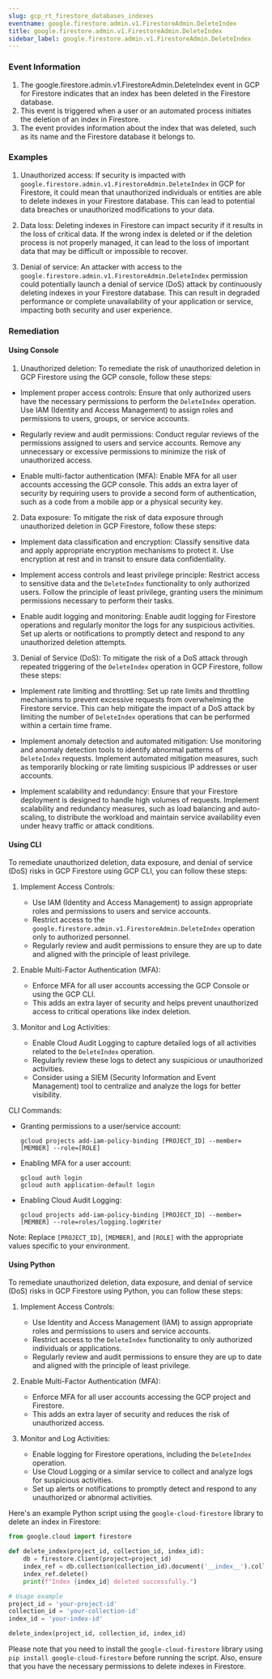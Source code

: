 ```yaml
--- 
slug: gcp_rt_firestore_databases_indexes
eventname: google.firestore.admin.v1.FirestoreAdmin.DeleteIndex
title: google.firestore.admin.v1.FirestoreAdmin.DeleteIndex
sidebar_label: google.firestore.admin.v1.FirestoreAdmin.DeleteIndex
---
```

                       
### Event Information

1. The google.firestore.admin.v1.FirestoreAdmin.DeleteIndex event in GCP for Firestore indicates that an index has been deleted in the Firestore database.
2. This event is triggered when a user or an automated process initiates the deletion of an index in Firestore.
3. The event provides information about the index that was deleted, such as its name and the Firestore database it belongs to.


### Examples

1. Unauthorized access: If security is impacted with `google.firestore.admin.v1.FirestoreAdmin.DeleteIndex` in GCP for Firestore, it could mean that unauthorized individuals or entities are able to delete indexes in your Firestore database. This can lead to potential data breaches or unauthorized modifications to your data.

2. Data loss: Deleting indexes in Firestore can impact security if it results in the loss of critical data. If the wrong index is deleted or if the deletion process is not properly managed, it can lead to the loss of important data that may be difficult or impossible to recover.

3. Denial of service: An attacker with access to the `google.firestore.admin.v1.FirestoreAdmin.DeleteIndex` permission could potentially launch a denial of service (DoS) attack by continuously deleting indexes in your Firestore database. This can result in degraded performance or complete unavailability of your application or service, impacting both security and user experience.

### Remediation

#### Using Console

1. Unauthorized deletion: To remediate the risk of unauthorized deletion in GCP Firestore using the GCP console, follow these steps:

- Implement proper access controls: Ensure that only authorized users have the necessary permissions to perform the `DeleteIndex` operation. Use IAM (Identity and Access Management) to assign roles and permissions to users, groups, or service accounts.

- Regularly review and audit permissions: Conduct regular reviews of the permissions assigned to users and service accounts. Remove any unnecessary or excessive permissions to minimize the risk of unauthorized access.

- Enable multi-factor authentication (MFA): Enable MFA for all user accounts accessing the GCP console. This adds an extra layer of security by requiring users to provide a second form of authentication, such as a code from a mobile app or a physical security key.

2. Data exposure: To mitigate the risk of data exposure through unauthorized deletion in GCP Firestore, follow these steps:

- Implement data classification and encryption: Classify sensitive data and apply appropriate encryption mechanisms to protect it. Use encryption at rest and in transit to ensure data confidentiality.

- Implement access controls and least privilege principle: Restrict access to sensitive data and the `DeleteIndex` functionality to only authorized users. Follow the principle of least privilege, granting users the minimum permissions necessary to perform their tasks.

- Enable audit logging and monitoring: Enable audit logging for Firestore operations and regularly monitor the logs for any suspicious activities. Set up alerts or notifications to promptly detect and respond to any unauthorized deletion attempts.

3. Denial of Service (DoS): To mitigate the risk of a DoS attack through repeated triggering of the `DeleteIndex` operation in GCP Firestore, follow these steps:

- Implement rate limiting and throttling: Set up rate limits and throttling mechanisms to prevent excessive requests from overwhelming the Firestore service. This can help mitigate the impact of a DoS attack by limiting the number of `DeleteIndex` operations that can be performed within a certain time frame.

- Implement anomaly detection and automated mitigation: Use monitoring and anomaly detection tools to identify abnormal patterns of `DeleteIndex` requests. Implement automated mitigation measures, such as temporarily blocking or rate limiting suspicious IP addresses or user accounts.

- Implement scalability and redundancy: Ensure that your Firestore deployment is designed to handle high volumes of requests. Implement scalability and redundancy measures, such as load balancing and auto-scaling, to distribute the workload and maintain service availability even under heavy traffic or attack conditions.

#### Using CLI

To remediate unauthorized deletion, data exposure, and denial of service (DoS) risks in GCP Firestore using GCP CLI, you can follow these steps:

1. Implement Access Controls:
   - Use IAM (Identity and Access Management) to assign appropriate roles and permissions to users and service accounts.
   - Restrict access to the `google.firestore.admin.v1.FirestoreAdmin.DeleteIndex` operation only to authorized personnel.
   - Regularly review and audit permissions to ensure they are up to date and aligned with the principle of least privilege.

2. Enable Multi-Factor Authentication (MFA):
   - Enforce MFA for all user accounts accessing the GCP Console or using the GCP CLI.
   - This adds an extra layer of security and helps prevent unauthorized access to critical operations like index deletion.

3. Monitor and Log Activities:
   - Enable Cloud Audit Logging to capture detailed logs of all activities related to the `DeleteIndex` operation.
   - Regularly review these logs to detect any suspicious or unauthorized activities.
   - Consider using a SIEM (Security Information and Event Management) tool to centralize and analyze the logs for better visibility.

CLI Commands:
- Granting permissions to a user/service account:
  ```
  gcloud projects add-iam-policy-binding [PROJECT_ID] --member=[MEMBER] --role=[ROLE]
  ```

- Enabling MFA for a user account:
  ```
  gcloud auth login
  gcloud auth application-default login
  ```

- Enabling Cloud Audit Logging:
  ```
  gcloud projects add-iam-policy-binding [PROJECT_ID] --member=[MEMBER] --role=roles/logging.logWriter
  ```

Note: Replace `[PROJECT_ID]`, `[MEMBER]`, and `[ROLE]` with the appropriate values specific to your environment.

#### Using Python

To remediate unauthorized deletion, data exposure, and denial of service (DoS) risks in GCP Firestore using Python, you can follow these steps:

1. Implement Access Controls:
   - Use Identity and Access Management (IAM) to assign appropriate roles and permissions to users and service accounts.
   - Restrict access to the `DeleteIndex` functionality to only authorized individuals or applications.
   - Regularly review and audit permissions to ensure they are up to date and aligned with the principle of least privilege.

2. Enable Multi-Factor Authentication (MFA):
   - Enforce MFA for all user accounts accessing the GCP project and Firestore.
   - This adds an extra layer of security and reduces the risk of unauthorized access.

3. Monitor and Log Activities:
   - Enable logging for Firestore operations, including the `DeleteIndex` operation.
   - Use Cloud Logging or a similar service to collect and analyze logs for suspicious activities.
   - Set up alerts or notifications to promptly detect and respond to any unauthorized or abnormal activities.

Here's an example Python script using the `google-cloud-firestore` library to delete an index in Firestore:

```python
from google.cloud import firestore

def delete_index(project_id, collection_id, index_id):
    db = firestore.Client(project=project_id)
    index_ref = db.collection(collection_id).document('__index__').collection('indexes').document(index_id)
    index_ref.delete()
    print(f"Index {index_id} deleted successfully.")

# Usage example
project_id = 'your-project-id'
collection_id = 'your-collection-id'
index_id = 'your-index-id'

delete_index(project_id, collection_id, index_id)
```

Please note that you need to install the `google-cloud-firestore` library using `pip install google-cloud-firestore` before running the script. Also, ensure that you have the necessary permissions to delete indexes in Firestore.


 